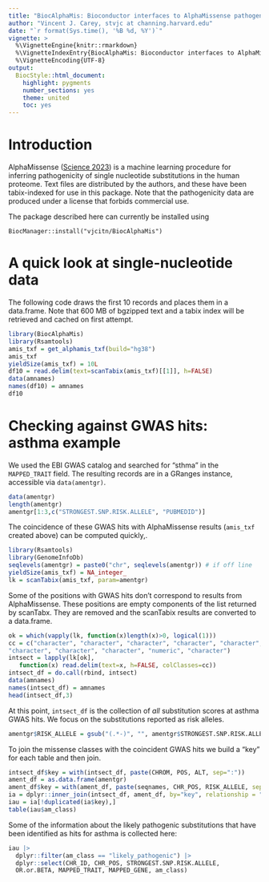```yaml
---
title: "BiocAlphaMis: Bioconductor interfaces to AlphaMissense pathogenicity findings"
author: "Vincent J. Carey, stvjc at channing.harvard.edu"
date: "`r format(Sys.time(), '%B %d, %Y')`"
vignette: >
  %\VignetteEngine{knitr::rmarkdown}
  %\VignetteIndexEntry{BiocAlphaMis: Bioconductor interfaces to AlphaMissense pathogenicity findings}
  %\VignetteEncoding{UTF-8}
output:
  BiocStyle::html_document:
    highlight: pygments
    number_sections: yes
    theme: united
    toc: yes
---
```


# Introduction

AlphaMissense ([Science 2023](https://www.science.org/doi/epdf/10.1126/science.adg7492))
is a machine learning procedure for inferring pathogenicity of single nucleotide
substitutions in the human proteome.  Text files are distributed by
the authors, and these have been tabix-indexed for use in this
package.  Note that the pathogenicity data are produced under a
license that forbids commercial use.

The package described here can currently be installed using
```
BiocManager::install("vjcitn/BiocAlphaMis")
```

# A quick look at single-nucleotide data

The following code draws the first 10 records and
places them in a data.frame.  Note that 600 MB of
bgzipped text and a tabix index will be retrieved
and cached on first attempt.

```r
library(BiocAlphaMis)
library(Rsamtools)
amis_txf = get_alphamis_txf(build="hg38")
amis_txf
yieldSize(amis_txf) = 10L
df10 = read.delim(text=scanTabix(amis_txf)[[1]], h=FALSE)
data(amnames)
names(df10) = amnames
df10
```

# Checking against GWAS hits: asthma example

We used the EBI GWAS catalog and searched for "sthma"
in the `MAPPED_TRAIT` field.  The resulting
records are in a GRanges instance, accessible via `data(amentgr)`.

```r
data(amentgr)
length(amentgr)
amentgr[1:3,c("STRONGEST.SNP.RISK.ALLELE", "PUBMEDID")]
```

The coincidence of these GWAS hits with AlphaMissense
results (`amis_txf` created above) can be computed quickly,.

```r
library(Rsamtools)
library(GenomeInfoDb)
seqlevels(amentgr) = paste0("chr", seqlevels(amentgr)) # if off line
yieldSize(amis_txf) = NA_integer_
lk = scanTabix(amis_txf, param=amentgr)
```

Some of the positions with GWAS hits don't correspond to
results from AlphaMissense.  These positions are
empty components of the list returned by scanTabx.
They are removed and the scanTabix results are converted
to a data.frame.
```r
ok = which(vapply(lk, function(x)length(x)>0, logical(1)))
cc = c("character", "character", "character", "character", "character", 
"character", "character", "character", "numeric", "character")
intsect = lapply(lk[ok], 
   function(x) read.delim(text=x, h=FALSE, colClasses=cc))
intsect_df = do.call(rbind, intsect)
data(amnames)
names(intsect_df) = amnames
head(intsect_df,3)
```

At this point, `intsect_df` is the collection of _all_
substitution scores at asthma GWAS hits.
We focus on the substitutions reported as risk alleles.

```r
amentgr$RISK_ALLELE = gsub("(.*-)", "", amentgr$STRONGEST.SNP.RISK.ALLELE)
```

To join the missense classes with the coincident GWAS hits
we build a "key" for each table and then join.

```r
intsect_df$key = with(intsect_df, paste(CHROM, POS, ALT, sep=":"))
ament_df = as.data.frame(amentgr)
ament_df$key = with(ament_df, paste(seqnames, CHR_POS, RISK_ALLELE, sep=":"))
ia = dplyr::inner_join(intsect_df, ament_df, by="key", relationship = "many-to-many")
iau = ia[!duplicated(ia$key),]
table(iau$am_class)
```

Some of the information about the likely pathogenic substitutions
that have been identified as hits for asthma
is collected here:

```r
iau |> 
  dplyr::filter(am_class == "likely_pathogenic") |> 
  dplyr::select(CHR_ID, CHR_POS, STRONGEST.SNP.RISK.ALLELE, 
  OR.or.BETA, MAPPED_TRAIT, MAPPED_GENE, am_class)
```

